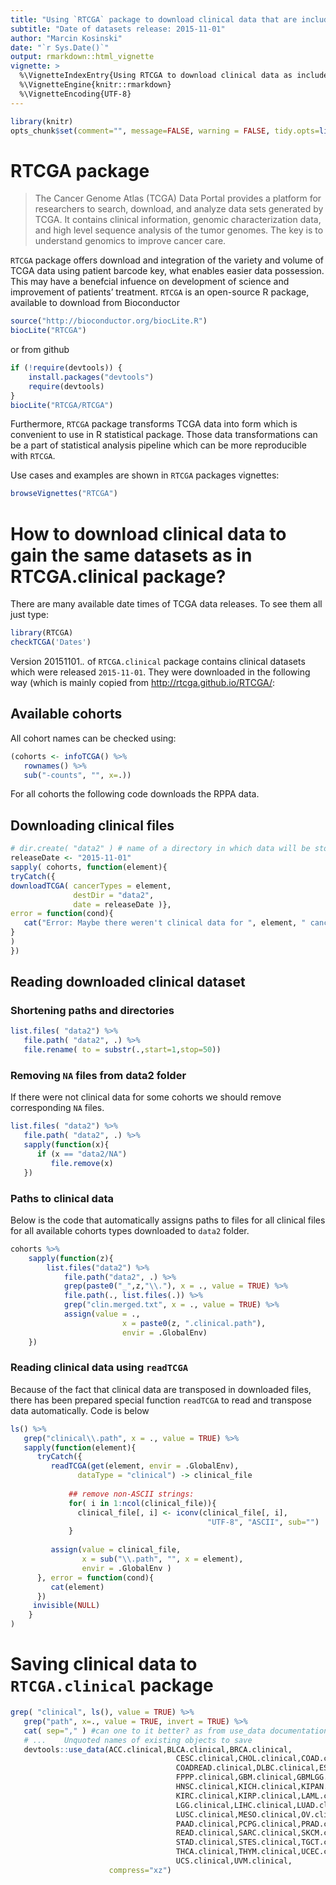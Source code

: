 ```yaml
---
title: "Using `RTCGA` package to download clinical data that are included in `RTCGA.clinical` package"
subtitle: "Date of datasets release: 2015-11-01"
author: "Marcin Kosinski"
date: "`r Sys.Date()`"
output: rmarkdown::html_vignette
vignette: >
  %\VignetteIndexEntry{Using RTCGA to download clinical data as included in RTCGA.clinical}
  %\VignetteEngine{knitr::rmarkdown}
  %\VignetteEncoding{UTF-8}
---
```


```r
library(knitr)
opts_chunk$set(comment="", message=FALSE, warning = FALSE, tidy.opts=list(keep.blank.line=TRUE, width.cutoff=150), options(width=150), eval = FALSE)
```

# RTCGA package

> The Cancer Genome Atlas (TCGA) Data Portal provides a platform for researchers to search, download, and analyze data sets generated by TCGA. It contains clinical information, genomic characterization data, and high level sequence analysis of the tumor genomes. The key is to understand genomics to improve cancer care.

`RTCGA` package offers download and integration of the variety and volume of TCGA data using patient barcode key, what enables easier data possession. This may have a benefcial infuence on  development of science and improvement of patients' treatment. `RTCGA` is an open-source R package, available to download from Bioconductor 

```r
source("http://bioconductor.org/biocLite.R")
biocLite("RTCGA")
```

or from github
```r
if (!require(devtools)) {
    install.packages("devtools")
    require(devtools)
}
biocLite("RTCGA/RTCGA")
```

Furthermore, `RTCGA` package transforms TCGA data into form which is convenient to use in R statistical package. Those data transformations can be a part of statistical analysis pipeline which can be more reproducible with `RTCGA`.

Use cases and examples are shown in `RTCGA` packages vignettes:
```r
browseVignettes("RTCGA")
```

# How to download clinical data to gain the same datasets as in RTCGA.clinical package?

There are many available date times of TCGA data releases. To see them all just type:
```r
library(RTCGA)
checkTCGA('Dates')
```

Version 20151101.*.* of `RTCGA.clinical` package contains clinical datasets which were released `2015-11-01`. They were downloaded in the following way (which is mainly copied from [http://rtcga.github.io/RTCGA/](http://rtcga.github.io/RTCGA/):

## Available cohorts

All cohort names can be checked using:
```r
(cohorts <- infoTCGA() %>% 
   rownames() %>% 
   sub("-counts", "", x=.))
```

For all cohorts the following code downloads the RPPA data.

## Downloading clinical files
```r
# dir.create( "data2" ) # name of a directory in which data will be stored
releaseDate <- "2015-11-01"
sapply( cohorts, function(element){
tryCatch({
downloadTCGA( cancerTypes = element, 
              destDir = "data2", 
              date = releaseDate )},
error = function(cond){
   cat("Error: Maybe there weren't clinical data for ", element, " cancer.\n")
}
)
})
```

## Reading downloaded clinical dataset

### Shortening paths and directories 

```r
list.files( "data2") %>% 
   file.path( "data2", .) %>%
   file.rename( to = substr(.,start=1,stop=50))
```


### Removing `NA` files from data2 folder

If there were not clinical data for some cohorts we should remove corresponding `NA` files.

```r
list.files( "data2") %>%
   file.path( "data2", .) %>%
   sapply(function(x){
      if (x == "data2/NA")
         file.remove(x)      
   })
```

### Paths to clinical data

Below is the code that automatically assigns paths to files for all clinical files for all available cohorts types downloaded to `data2` folder.

```r
cohorts %>%
	sapply(function(z){
		list.files("data2") %>%
			file.path("data2", .) %>%
			grep(paste0("_",z,"\\."), x = ., value = TRUE) %>%
			file.path(., list.files(.)) %>%
			grep("clin.merged.txt", x = ., value = TRUE) %>%
			assign(value = .,
						 x = paste0(z, ".clinical.path"),
						 envir = .GlobalEnv)
	})
```

### Reading clinical data using `readTCGA`

Because of the fact that clinical data are transposed in downloaded files, there has been prepared special function `readTCGA` to read and transpose data automatically. Code is below

```r
ls() %>%
   grep("clinical\\.path", x = ., value = TRUE) %>% 
   sapply(function(element){
      tryCatch({
         readTCGA(get(element, envir = .GlobalEnv),
               dataType = "clinical") -> clinical_file
         	
		     ## remove non-ASCII strings:
		     for( i in 1:ncol(clinical_file)){
		       clinical_file[, i] <- iconv(clinical_file[, i],
		                                    "UTF-8", "ASCII", sub="")
		     } 
         	
         assign(value = clinical_file,
                x = sub("\\.path", "", x = element),
                envir = .GlobalEnv )
      }, error = function(cond){
         cat(element)
      }) 
     invisible(NULL)
    }    
)
```

# Saving clinical data to `RTCGA.clinical` package


```r
grep( "clinical", ls(), value = TRUE) %>%
   grep("path", x=., value = TRUE, invert = TRUE) %>%
   cat( sep="," ) #can one to it better? as from use_data documentation:
   # ...	Unquoted names of existing objects to save
   devtools::use_data(ACC.clinical,BLCA.clinical,BRCA.clinical,
   									 CESC.clinical,CHOL.clinical,COAD.clinical,
   									 COADREAD.clinical,DLBC.clinical,ESCA.clinical,
   									 FPPP.clinical,GBM.clinical,GBMLGG.clinical,
   									 HNSC.clinical,KICH.clinical,KIPAN.clinical,
   									 KIRC.clinical,KIRP.clinical,LAML.clinical,
   									 LGG.clinical,LIHC.clinical,LUAD.clinical,
   									 LUSC.clinical,MESO.clinical,OV.clinical,
   									 PAAD.clinical,PCPG.clinical,PRAD.clinical,
   									 READ.clinical,SARC.clinical,SKCM.clinical,
   									 STAD.clinical,STES.clinical,TGCT.clinical,
   									 THCA.clinical,THYM.clinical,UCEC.clinical,
   									 UCS.clinical,UVM.clinical,
                      compress="xz")
```
